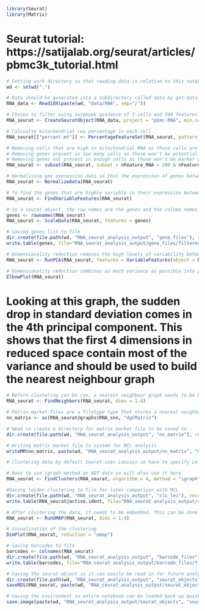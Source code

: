 
```r
library(Seurat)
library(Matrix)
```

# Seurat tutorial: https://satijalab.org/seurat/articles/pbmc3k_tutorial.html

```r
# Setting work directory so that reading data is relative to this notebook
wd <- setwd(".")
```

```r
# Data should be generated into a subdirectory called data by get-data.sh, each type of data is stored within a subdirectory of data
RNA_data <- Read10X(paste(wd, "data/RNA", sep="/"))
```

```r
# Chosen to filter using notebook guidance of 3 cells and 200 features to remove empty cells and non-signficant genes
RNA_seurat <- CreateSeuratObject(RNA_data, project = "pbmc-RNA", min.cells = 3, min.features = 200)
```

```r
# Calcualte mitochondrial rna percentage in each cell
RNA_seurat[["percent.mt"]] <- PercentageFeatureSet(RNA_seurat, pattern = "^MT-")
```

```r
# Removing cells that are high in mitochondrial RNA as those cells are likely lysed and dead
# Removing genes present in too many cells as those won't be potential marker genes
# Removing genes not present in enough cells as those won't be marker genes for a cell type (this is a risk as sometimes very rare cell types only have a few cells collected so could be losing information here, it is done for reducing size of object)
RNA_seurat <- subset(RNA_seurat, subset = nFeature_RNA > 200 & nFeature_RNA < 2500 & percent.mt < 5)
```

```r
# Normalising gex expression data so that the expression of genes between cells can be adequately compared, using default method and scaling factor, number of genes is set to 2000 for calculation.
RNA_seurat <- NormalizeData(RNA_seurat)
```

```r
# To find the genes that are highly variable in their expression between cells, FindVariableFeatures is used. Default is to use a selection method that fits variance and mean relationship using local regression
RNA_seurat <- FindVariableFeatures(RNA_seurat)
```

```r
# In a seurat object, the row names are the genes and the column names are the cells. Scaling the data makes each expression value larger for comparison while removing the dominance of highly expressed genes. Scaling data requires a list of genes. 
genes <- rownames(RNA_seurat)
RNA_seurat <- ScaleData(RNA_seurat, features = genes)
```

```r
# Saving genes list to file
dir.create(file.path(wd, "RNA_seurat_analysis_output", "gene_files"), recursive = TRUE)
write.table(genes, file="RNA_seurat_analysis_output/gene_files/filtered_features.txt", row.names=FALSE, col.names=FALSE, sep="\t", quote = FALSE)
```

```r
# Dimensionality reduction reduces the high levels of variability between cells into comparative vectorised space where each cells position in space is representative of its values across all variables
RNA_seurat <- RunPCA(RNA_seurat, features = VariableFeatures(object = RNA_seurat))
```

```r
# Dimensionality reduction combines as much variance as possible into principal components. Each principal component in turn should contain the maximum possible variance it can. An elbow plot visualises how much variance each principal component contains.
ElbowPlot(RNA_seurat)
```

# Looking at this graph, the sudden drop in standard deviation comes in the 4th principal component. This shows that the first 4 dimensions in reduced space contain most of the variance and should be used to build the nearest neighbour graph

```r
# Before clustering can be ran, a nearest neighbour graph needs to be built for the clustering to work on. This connects each cell together in a network. The first four dimensions are being used to build the neighbourhood graph after inspecting elbow plot.
RNA_seurat <- FindNeighbors(RNA_seurat, dims = 1:4)
```

```r
# Matrix market files are a filetype type that stores a nearest neighbour graph as a matrix. This needs to be extracted from the seurat object to be used as the input for MCL
nn_matrix <- as(RNA_seurat@graphs$RNA_snn, "dgCMatrix")
```

```r
# Need to create a directory for matrix market file to be saved to
dir.create(file.path(wd, "RNA_seurat_analysis_output", "nn_matrix"), recursive = TRUE)
```

```r
# Writing matrix market file to system for MCL analysis
writeMM(nn_matrix, paste(wd, "RNA_seurat_analysis_output/nn_matrix", "nn.mtx", sep="/"))
```

```r
# Clustering data by default Seurat uses Louvain so have to specify Leiden which is algorithm 4, using default resolution of 0.8 which is used to gauge how fine or coarse the clusters should be

# Have to use igraph method on ADT data so will also use it here
RNA_seurat <- FindClusters(RNA_seurat, algorithm = 4, method = "igraph")
```

```r
#Saving leiden clustering to file for later comparison with MCL
dir.create(file.path(wd, "RNA_seurat_analysis_output", "cls_lei"), recursive = TRUE)
write.table(RNA_seurat@active.ident, file="RNA_seurat_analysis_output/cls_lei/lei_r08", row.names=TRUE, col.names=FALSE, sep="\t", quote = FALSE)
```

```r
# After clustering the data, it needs to be embedded. This can be done with multiple dimensionality reduction algorithms, UMAP is preferred because it is non-linear dimensional reduction method so it does not take each principal component in an order where each component's max variation is based on the variation already factored in by the previous principal component. UMAP can only be run after PCA.
RNA_seurat <- RunUMAP(RNA_seurat, dims = 1:4)
```

```r
# Visualisation of the clustering
DimPlot(RNA_seurat, reduction = "umap")
```

```r
# Saving barcodes to file
barcodes <- colnames(RNA_seurat)
dir.create(file.path(wd, "RNA_seurat_analysis_output", "barcode_files"), recursive = TRUE)
write.table(barcodes, file="RNA_seurat_analysis_output/barcode_files/filtered_barcodes.txt", row.names=FALSE, col.names=FALSE, sep="\t", quote = FALSE)
```

```r
# Saving the seurat object so it can easily be read in for future analysis
dir.create(file.path(wd, "RNA_seurat_analysis_output", "seurat_objects"), recursive = TRUE)
saveRDS(RNA_seurat, paste(wd, "RNA_seurat_analysis_output/seurat_objects", "seurat.rds", sep="/"))
```

```r
# Saving the environment so entire notebook can be loaded back up quickly
save.image(paste(wd, "RNA_seurat_analysis_output/seurat_objects", "seurat.rdata", sep="/"))
```

